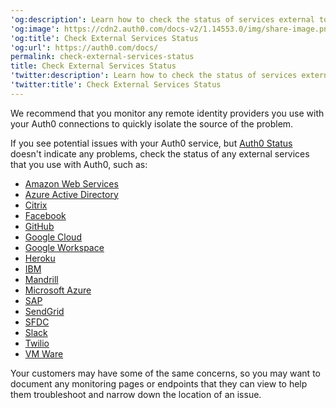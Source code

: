 ---
'og:description': Learn how to check the status of services external to Auth0.
'og:image': https://cdn2.auth0.com/docs-v2/1.14553.0/img/share-image.png
'og:title': Check External Services Status
'og:url': https://auth0.com/docs/
permalink: check-external-services-status
title: Check External Services Status
'twitter:description': Learn how to check the status of services external to Auth0.
'twitter:title': Check External Services Status
---
We recommend that you monitor any remote <Tooltip tip="Identity Provider (IdP): Service that stores and manages digital identities." cta="View Glossary" href="/docs/glossary?term=identity+providers">identity providers</Tooltip> you use with your Auth0 connections to quickly isolate the source of the problem.

If you see potential issues with your Auth0 service, but [Auth0 Status](https://status.auth0.com) doesn't indicate any problems, check the status of any external services that you use with Auth0, such as:

* [Amazon Web Services](https://status.aws.amazon.com/)
* [Azure Active Directory](https://azure.microsoft.com/en-us/status/)
* [Citrix](https://status.cloud.com/)
* [Facebook](https://developers.facebook.com/status/)
* [GitHub](https://status.github.com/)
* [Google Cloud](https://status.cloud.google.com/)
* [Google Workspace](https://www.google.com/appsstatus#hl=en&v=status)
* [Heroku](https://status.heroku.com/)
* [IBM](https://console.bluemix.net/status)
* [Mandrill](http://status.mandrillapp.com/)
* [Microsoft Azure](https://azure.microsoft.com/en-gb/status/)
* [SAP](https://www.sap.com/about/cloud-trust-center/cloud-service-status.html)
* [SendGrid](http://status.sendgrid.com/)
* [SFDC](https://status.salesforce.com/)
* [Slack](https://status.slack.com/)
* [Twilio](https://status.twilio.com/)
* [VM Ware](https://status.vmware-services.io/)

Your customers may have some of the same concerns, so you may want to document any monitoring pages or endpoints that they can view to help them troubleshoot and narrow down the location of an issue.